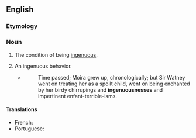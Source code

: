 ==English==

===Etymology===
{{suffix|en|ingenuous|ness}}

===Noun===
{{en-noun|~}}

# The condition of being [[ingenuous]].
# {{lb|en|countable}} An ingenuous behavior.
#* {{rfdatek|en|Aldous Huxley}}
#*: Time passed; Moira grew up, chronologically; but Sir Watney went on treating her as a spoilt child, went on being enchanted by her birdy chirrupings and '''ingenuousnesses''' and impertinent enfant-terrible-isms.

====Translations====
{{trans-top|the condition of being ingenuous}}
* French: {{t+|fr|ingénuité|f}}
* Portuguese: {{t+|pt|ingenuidade}}
{{trans-mid}}
{{trans-bottom}}